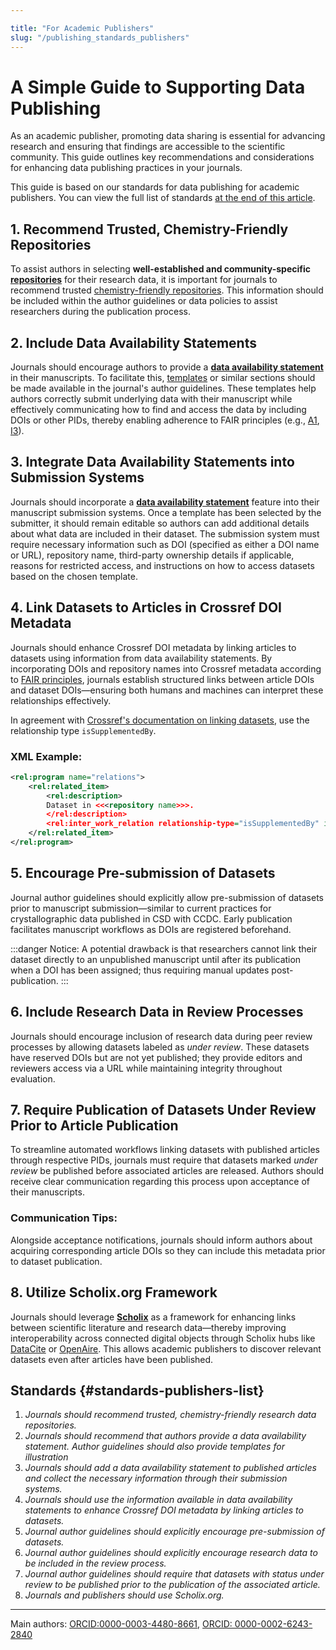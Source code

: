 ```yaml
---

title: "For Academic Publishers"
slug: "/publishing_standards_publishers"
---
```


# A Simple Guide to Supporting Data Publishing

As an academic publisher, promoting data sharing is essential for advancing research and ensuring that findings are accessible to the scientific community. This guide outlines key recommendations and considerations for enhancing data publishing practices in your journals.

This guide is based on our standards for data publishing for academic publishers. You can view the full list of standards [at the end of this article](#standards-publishers-list).

## 1. Recommend Trusted, Chemistry-Friendly Repositories

To assist authors in selecting **well-established and community-specific [repositories](docs/repositories)** for their research data, it is important for journals to recommend trusted [chemistry-friendly repositories](docs/choose_repository). This information should be included within the author guidelines or data policies to assist researchers during the publication process.

## 2. Include Data Availability Statements

Journals should encourage authors to provide a [**data availability statement**](/docs/data_availability_statement) in their manuscripts. To facilitate this, [templates](/docs/data_availability_statement/#templates-for-data-availability-statements) or similar sections should be made available in the journal's author guidelines. These templates help authors correctly submit underlying data with their manuscript while effectively communicating how to find and access the data by including DOIs or other PIDs, thereby enabling adherence to FAIR principles (e.g., [A1](/docs/fair#a1-metadata-are-retrievable-by-their-identifier-using-a-standardized-communications-protocol), [I3](/docs/fair#i3-metadata-include-qualified-references-to-other-metadata)).

## 3. Integrate Data Availability Statements into Submission Systems

Journals should incorporate a [**data availability statement**](/docs/data_availability_statement) feature into their manuscript submission systems. Once a template has been selected by the submitter, it should remain editable so authors can add additional details about what data are included in their dataset. The submission system must require necessary information such as DOI (specified as either a DOI name or URL), repository name, third-party ownership details if applicable, reasons for restricted access, and instructions on how to access datasets based on the chosen template.

## 4. Link Datasets to Articles in Crossref DOI Metadata

Journals should enhance Crossref DOI metadata by linking articles to datasets using information from data availability statements. By incorporating DOIs and repository names into Crossref metadata according to [FAIR principles](/docs/fair/), journals establish structured links between article DOIs and dataset DOIs—ensuring both humans and machines can interpret these relationships effectively.

In agreement with [Crossref's documentation on linking datasets](https://www.crossref.org/documentation/schema-library/markup-guide-metadata-segments/relationships/), use the relationship type `isSupplementedBy`.

### XML Example:
```xml
<rel:program name="relations">
	<rel:related_item>
		<rel:description>
		Dataset in <<<repository name>>>.
		</rel:description>
		<rel:inter_work_relation relationship-type="isSupplementedBy" identifier-type="doi">10.prefix/suffix</rel:inter_work_relation>
	</rel:related_item>
</rel:program>
```

## 5. Encourage Pre-submission of Datasets

Journal author guidelines should explicitly allow pre-submission of datasets prior to manuscript submission—similar to current practices for crystallographic data published in CSD with CCDC. Early publication facilitates manuscript workflows as DOIs are registered beforehand.

:::danger Notice:
A potential drawback is that researchers cannot link their dataset directly to an unpublished manuscript until after its publication when a DOI has been assigned; thus requiring manual updates post-publication.
:::

## 6. Include Research Data in Review Processes

Journals should encourage inclusion of research data during peer review processes by allowing datasets labeled as _under review_. These datasets have reserved DOIs but are not yet published; they provide editors and reviewers access via a URL while maintaining integrity throughout evaluation.

## 7. Require Publication of Datasets Under Review Prior to Article Publication

To streamline automated workflows linking datasets with published articles through respective PIDs, journals must require that datasets marked _under review_ be published before associated articles are released. Authors should receive clear communication regarding this process upon acceptance of their manuscripts.

### Communication Tips:
Alongside acceptance notifications, journals should inform authors about acquiring corresponding article DOIs so they can include this metadata prior to dataset publication.

## 8. Utilize Scholix.org Framework

Journals should leverage [**Scholix**](https://doi.org/10.1045/january2017-burton) as a framework for enhancing links between scientific literature and research data—thereby improving interoperability across connected digital objects through Scholix hubs like [DataCite](https://datacite.org/) or [OpenAire](https://www.openaire.eu/). This allows academic publishers to discover relevant datasets even after articles have been published.

## Standards {#standards-publishers-list}

1. _Journals should recommend trusted, chemistry-friendly research data repositories._
2. _Journals should recommend that authors provide a data availability statement. Author guidelines should also provide templates for illustration_
3. _Journals should add a data availability statement to published articles and collect the necessary information through their submission systems._
4. _Journals should use the information available in data availability statements to enhance Crossref DOI metadata by linking articles to datasets._
5. _Journal author guidelines should explicitly encourage pre-submission of datasets._
6. _Journal author guidelines should explicitly encourage research data to be included in the review process._
7. _Journal author guidelines should require that datasets with status under review to be published prior to the publication of the associated article._
7. _Journals and publishers should use Scholix.org._

---

Main authors: [ORCID:0000-0003-4480-8661](https://orcid.org/0000-0003-4480-8661), [ORCID: 0000-0002-6243-2840](https://orcid.org/0000-0002-6243-2840)





